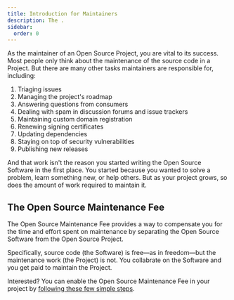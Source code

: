 ```yaml
---
title: Introduction for Maintainers
description: The .
sidebar:
  order: 0
---
```


As the maintainer of an Open Source Project, you are vital to its success. Most people only think about the maintenance of the source code in a Project. But there are many other tasks maintainers are responsible for, including:

1. Triaging issues
1. Managing the project's roadmap
1. Answering questions from consumers
1. Dealing with spam in discussion forums and issue trackers
1. Maintaining custom domain registration
1. Renewing signing certificates
1. Updating dependencies
1. Staying on top of security vulnerabilities
1. Publishing new releases

And that work isn't the reason you started writing the Open Source Software in the first place. You started because you wanted to solve a problem, learn something new, or help others. But as your project grows, so does the amount of work required to maintain it.

## The Open Source Maintenance Fee

The Open Source Maintenance Fee provides a way to compensate you for the time and effort spent on maintenance by separating the Open Source Software from the Open Source Project. 

Specifically, source code (the Software) is free&mdash;as in freedom&mdash;but the maintenance work (the Project) is not. You collabrate on the Software and you get paid to maintain the Project.

Interested? You can enable the Open Source Maintenance Fee in your project by [following these few simple steps](/maintainers/setup/).
